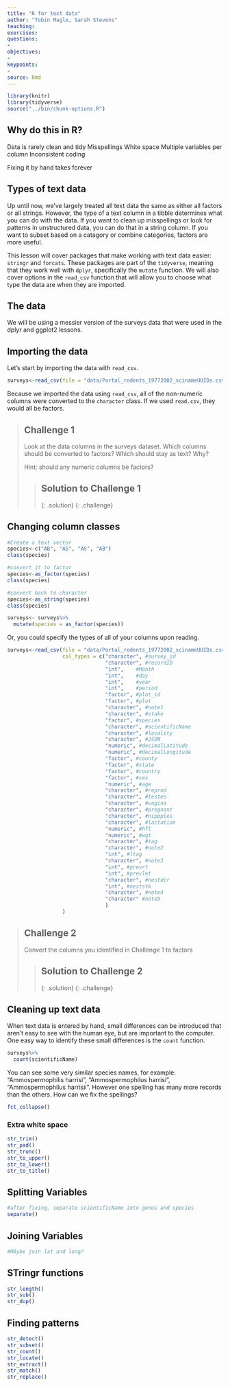 ```yaml
---
title: "R for text data"
author: "Tobin Magle, Sarah Stevens"
teaching: 
exercises: 
questions:
- 
objectives:
- 
keypoints:
- 
source: Rmd
---
```


```r
library(knitr)
library(tidyverse)
source("../bin/chunk-options.R")
```

## Why do this in R?
Data is rarely clean and tidy
Misspellings
White space
Multiple variables per column
Inconsistent coding

Fixing it by hand takes forever

## Types of text data
Up until now, we've largely treated all text data the same as either all factors or all strings. However, the type of a text column in a tibble determines what you can do with the data. If you want to clean up misspellings or look for patterns in unstructured data, you can do that in a string column. If you want to subset based on a catagory or combine categories, factors are more useful.

This lesson will cover packages that make working with text data easier: `stringr` and `forcats`. These packages are part of the `tidyverse`, meaning that they work well with `dplyr`, specifically the `mutate` function. We will also cover options in the `read_csv` function that will allow you to choose what type the data are when they are imported.

## The data

We will be using a messier version of the surveys data that were used in the dplyr and ggplot2 lessons. 

## Importing the data

Let's start by importing the data with `read_csv`.
```r
surveys<-read_csv(file = "data/Portal_rodents_19772002_scinameUUIDs.csv")
```

Because we imported the data using `read_csv`, all of the non-numeric columns were converted to the `character` class. If we used `read.csv`, they would all be factors.

> ## Challenge 1
> Look at the data columns in the surveys dataset. Which columns should be 
> converted to factors? Which should stay as text? Why?
> 
> Hint: should any numeric columns be factors?
> 
> > ## Solution to Challenge 1
> > 
> > 
> > 
> {: .solution}
{: .challenge}

## Changing column classes

```r
#Create a text vector
species<-c("AB", "AS", "AS", "AB")
class(species)

#convert it to factor
species<-as_factor(species)
class(species)

#convert back to character
species<-as_string(species)
class(species)
```

```r
surveys<- surveys%>%
  mutate(species = as_factor(species))
```

Or, you could specify the types of all of your columns upon reading.

```r
surveys<-read_csv(file = "data/Portal_rodents_19772002_scinameUUIDs.csv",
                  col_types = c("character", #survey_id
                                "character", #recordID
                                "int",    #Month
                                "int",    #day
                                "int",    #year
                                "int",    #period
                                "factor", #plot_id
                                "factor", #plot
                                "character", #note1
                                "character", #stake
                                "factor", #species
                                "character", #scientificName
                                "character", #locality
                                "character", #JSON
                                "numeric", #decimalLatitude
                                "numeric", #decimalLongitude
                                "factor", #county
                                "factor", #state
                                "factor", #country
                                "factor", #sex
                                "numeric", #age
                                "character", #reprod
                                "character", #testes
                                "character", #vagina
                                "character", #pregnant
                                "character", #nippples
                                "character", #lactation
                                "numeric", #hfl
                                "numeric", #wgt
                                "character", #tag
                                "character", #note2
                                "int", #ltag
                                "character", #note3
                                "int", #prevrt
                                "int", #prevlet
                                "character", #nestdir
                                "int", #neststk
                                "character", #note4
                                "character" #note5
                                )
                  )
```

> ## Challenge 2
> Convert the columns you identified in Challenge 1 to factors
> 
> > ## Solution to Challenge 2
> > 
> > 
> > 
> {: .solution}
{: .challenge}

## Cleaning up text data

When text data is entered by hand, small differences can be introduced that aren't easy to see with the human eye, but are important to the computer. One easy way to identify these small differences is the `count` function.

```r

surveys%>%
  count(scientificName)

```

You can see some very similar species names, for example: "Ammospermophilis harrisi", "Ammospermophilus harrisi", "Ammospermophilus harrisii". However one spelling has many more records than the others. How can we fix the spellings?

```r
fct_collapse()
```


### Extra white space
```r

str_trim()
str_pad()
str_trunc()
str_to_upper()
str_to_lower()
str_to_title()

```

## Splitting Variables
```r
#after fixing, separate scientificName into genus and species
separate()

```

## Joining Variables
```r
#MAybe join lat and long?


```

## STringr functions
```r
str_length()
str_sub()
str_dup()
```
## Finding patterns

```r
str_detect()
str_subset()
str_count()
str_locate()
str_extract()
str_match()
str_replace()
```

